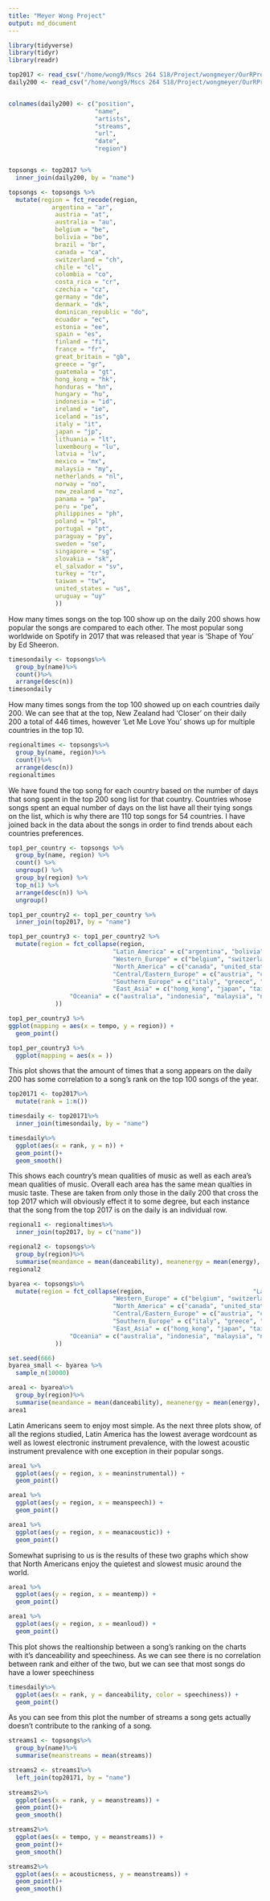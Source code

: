 ```yaml
---
title: "Meyer Wong Project"
output: md_document
---
```


```r
library(tidyverse)
library(tidyr)
library(readr)
```

```r
top2017 <- read_csv("/home/wong9/Mscs 264 S18/Project/wongmeyer/OurRProject/top2017.csv")
daily200 <- read_csv("/home/wong9/Mscs 264 S18/Project/wongmeyer/OurRProject/daily200.csv")


colnames(daily200) <- c("position",
                        "name",
                        "artists",
                        "streams",
                        "url",
                        "date",
                        "region")


topsongs <- top2017 %>%
  inner_join(daily200, by = "name")

topsongs <- topsongs %>% 
  mutate(region = fct_recode(region, 
            argentina = "ar",
             austria = "at",
             australia = "au",
             belgium = "be",
             bolivia = "bo",
             brazil = "br",
             canada = "ca",
             switzerland = "ch",
             chile = "cl",
             colombia = "co",
             costa_rica = "cr",
             czechia = "cz",
             germany = "de",
             denmark = "dk",
             dominican_republic = "do",
             ecuador = "ec",
             estonia = "ee",
             spain = "es",
             finland = "fi",
             france = "fr",
             great_britain = "gb",
             greece = "gr",
             guatemala = "gt",
             hong_kong = "hk",
             honduras = "hn",
             hungary = "hu",
             indonesia = "id",
             ireland = "ie",
             iceland = "is",
             italy = "it",
             japan = "jp",
             lithuania = "lt",
             luxembourg = "lu",
             latvia = "lv",
             mexico = "mx",
             malaysia = "my",
             netherlands = "nl",
             norway = "no",
             new_zealand = "nz",
             panama = "pa",
             peru = "pe",
             philippines = "ph",
             poland = "pl",
             portugal = "pt",
             paraguay = "py",
             sweden = "se",
             singapore = "sg",
             slovakia = "sk",
             el_salvador = "sv",
             turkey = "tr",
             taiwan = "tw",
             united_states = "us",
             uruguay = "uy"
             ))

```

How many times songs on the top 100 show up on the daily 200 shows how popular the songs are compared to each other.  The most popular song worldwide on Spotify in 2017 that was released that year is 'Shape of You' by Ed Sheeron.
```r
timesondaily <- topsongs%>%
  group_by(name)%>%
  count()%>%
  arrange(desc(n))
timesondaily
```

How many times songs from the top 100 showed up on each countries daily 200. We can see that at the top, New Zealand had 'Closer' on their daily 200 a total of 446 times, however 'Let Me Love You' shows up for multiple countries in the top 10.
```r
regionaltimes <- topsongs%>%
  group_by(name, region)%>%
  count()%>%
  arrange(desc(n))
regionaltimes
```

We have found the top song for each country based on the number of days that song spent in the top 200 song list for that country.  Countries whose songs spent an equal number of days on the list have all their tying songs on the list, which is why there are 110 top songs for 54 countries.  I have joined back in the data about the songs in order to find trends about each countries preferences.

```r
top1_per_country <- topsongs %>%
  group_by(name, region) %>%
  count() %>%
  ungroup() %>%
  group_by(region) %>%
  top_n(1) %>%
  arrange(desc(n)) %>%
  ungroup()

top1_per_country2 <- top1_per_country %>%
  inner_join(top2017, by = "name")

top1_per_country3 <- top1_per_country2 %>%
  mutate(region = fct_collapse(region,
                             "Latin_America" = c("argentina", "bolivia", "brazil", "chile", "colombia", "costa_rica", "dominican_republic", "ecuador", "guatemala", "mexico", "panama", "peru", "portugal", "paraguay", "el_salvador", "uruguay", "honduras"),
                             "Western_Europe" = c("belgium", "switzerland", "germany", "denmark", "spain", "finland", "france", "great_britain", "ireland", "iceland", "luxembourg", "netherlands", "norway", "sweden"),
                             "North_America" = c("canada", "united_states"),
                             "Central/Eastern_Europe" = c("austria", "czechia", "estonia", "hungary", "lithuania", "latvia", "poland", "slovakia"), 
                             "Southern_Europe" = c("italy", "greece", "turkey"),
                             "East_Asia" = c("hong_kong", "japan", "taiwan"), 
                 "Oceania" = c("australia", "indonesia", "malaysia", "new_zealand", "philippines", "singapore")
             ))

top1_per_country3 %>%
ggplot(mapping = aes(x = tempo, y = region)) +
  geom_point()

top1_per_country3 %>%
  ggplot(mapping = aes(x = ))
```

This plot shows that the amount of times that a song appears on the daily 200 has some correlation to a song's rank on the top 100 songs of the year. 
```r
top20171 <- top2017%>% 
  mutate(rank = 1:n()) 

timesdaily <- top20171%>%
  inner_join(timesondaily, by = "name")

timesdaily%>%
  ggplot(aes(x = rank, y = n)) +
  geom_point()+
  geom_smooth()
```

This shows each country's mean qualities of music as well as each area's mean qualities of music. Overall each area has the same mean qualties in music taste. These are taken from only those in the daily 200 that cross the top 2017 which will obviously effect it to some degree, but each instance that the song from the top 2017 is on the daily is an individual row. 
```r
regional1 <- regionaltimes%>%
  inner_join(top2017, by = c("name"))

regional2 <- topsongs%>%
  group_by(region)%>%
  summarise(meandance = mean(danceability), meanenergy = mean(energy), meanloud = mean(loudness), meanspeech = mean(speechiness), meanacoustic = mean(acousticness), meaninstrumental = mean(instrumentalness), meanliveness = mean(liveness), meanvalence = mean(valence), meantemp = mean(tempo))
regional2

byarea <- topsongs%>%
  mutate(region = fct_collapse(region,                              "Latin_America" = c("argentina", "bolivia", "brazil", "chile", "colombia", "costa_rica", "dominican_republic", "ecuador", "guatemala", "mexico", "panama", "peru", "portugal", "paraguay", "el_salvador", "uruguay", "honduras"),
                             "Western_Europe" = c("belgium", "switzerland", "germany", "denmark", "spain", "finland", "france", "great_britain", "ireland", "iceland", "luxembourg", "netherlands", "norway", "sweden"),
                             "North_America" = c("canada", "united_states"),
                             "Central/Eastern_Europe" = c("austria", "czechia", "estonia", "hungary", "lithuania", "latvia", "poland", "slovakia"), 
                             "Southern_Europe" = c("italy", "greece", "turkey"),
                             "East_Asia" = c("hong_kong", "japan", "taiwan"), 
                 "Oceania" = c("australia", "indonesia", "malaysia", "new_zealand", "philippines", "singapore")
             ))

set.seed(666)
byarea_small <- byarea %>%
  sample_n(10000)

area1 <- byarea%>%
  group_by(region)%>%
  summarise(meandance = mean(danceability), meanenergy = mean(energy), meanloud = mean(loudness), meanspeech = mean(speechiness), meanacoustic = mean(acousticness), meaninstrumental = mean(instrumentalness), meanliveness = mean(liveness), meanvalence = mean(valence), meantemp = mean(tempo))
area1

```

Latin Americans seem to enjoy most simple.  As the next three plots show, of all the regions studied, Latin America has the lowest average wordcount as well as lowest electronic instrument prevalence, with the lowest acoustic instrument prevalence with one exception in their popular songs.

```r
area1 %>%
  ggplot(aes(y = region, x = meaninstrumental)) +
  geom_point()

area1 %>%
  ggplot(aes(y = region, x = meanspeech)) +
  geom_point()

area1 %>% 
  ggplot(aes(y = region, x = meanacoustic)) +
  geom_point()
```

Somewhat suprising to us is the results of these two graphs which show that North Americans enjoy the quietest and slowest music around the world.

```r
area1 %>%
  ggplot(aes(y = region, x = meantemp)) +
  geom_point()

area1 %>%
  ggplot(aes(y = region, x = meanloud)) +
  geom_point()
```

This plot shows the realtionship between a song's ranking on the charts with it's danceability and speechiness. As we can see there is no correlation between rank and either of the two, but we can see that most songs do have a lower speechiness 
```r
timesdaily%>%
  ggplot(aes(x = rank, y = danceability, color = speechiness)) +
  geom_point()
```

As you can see from this plot the number of streams a song gets actually doesn't contribute to the ranking of a song.
```r
streams1 <- topsongs%>%
  group_by(name)%>%
  summarise(meanstreams = mean(streams))

streams2 <- streams1%>%
  left_join(top20171, by = "name")
  
streams2%>%
  ggplot(aes(x = rank, y = meanstreams)) + 
  geom_point()+
  geom_smooth()

streams2%>%
  ggplot(aes(x = tempo, y = meanstreams)) + 
  geom_point()+
  geom_smooth()

streams2%>%
  ggplot(aes(x = acousticness, y = meanstreams)) + 
  geom_point()+
  geom_smooth()
```

